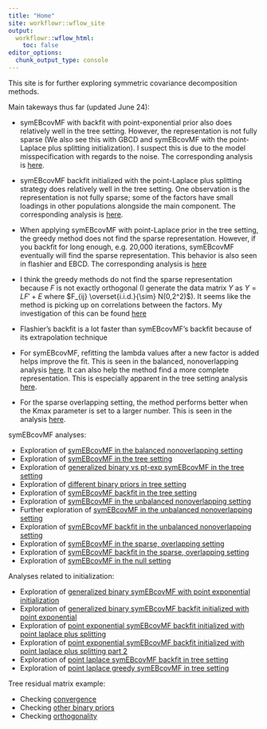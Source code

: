 ```yaml
---
title: "Home"
site: workflowr::wflow_site
output:
  workflowr::wflow_html:
    toc: false
editor_options:
  chunk_output_type: console
---
```


This site is for further exploring symmetric covariance decomposition methods.  

Main takeways thus far (updated June 24):  
  
* symEBcovMF with backfit with point-exponential prior also does relatively well in the tree setting. However, the representation is not fully sparse (We also see this with GBCD and symEBcovMF with the point-Laplace plus splitting initialization). I suspect this is due to the model misspecification with regards to the noise. The corresponding analysis is [here](symebcovmf_point_exp_backfit_tree.html).    

* symEBcovMF backfit initialized with the point-Laplace plus splitting strategy does relatively well in the tree setting. One observation is the representation is not fully sparse; some of the factors have small loadings in other populations alongside the main component. The corresponding analysis is [here](symebcovmf_laplace_split_init_tree_exploration.html).       

* When applying symEBcovMF with point-Laplace prior in the tree setting, the greedy method does not find the sparse representation. However, if you backfit for long enough, e.g. 20,000 iterations, symEBcovMF eventually will find the sparse representation. This behavior is also seen in flashier and EBCD. The corresponding analysis is [here](symebcovmf_laplace_exploration.html)  
* I think the greedy methods do not find the sparse representation because $F$ is not exactly orthogonal (I generate the data matrix $Y$ as $Y = LF' + E$ where $F_{ij} \overset{i.i.d.}{\sim} N(0,2^2)$). It seems like the method is picking up on correlations between the factors. My investigation of this can be found [here](symebcovmf_laplace_model_exploration.html)  
* Flashier's backfit is a lot faster than symEBcovMF's backfit because of its extrapolation technique  
  
* For symEBcovMF, refitting the lambda values after a new factor is added helps improve the fit. This is seen in the balanced, nonoverlapping analysis [here](symebcovmf_bal_nonoverlap.html). It can also help the method find a more complete representation. This is especially apparent in the tree setting analysis [here](symebcovmf_tree.html).  
* For the sparse overlapping setting, the method performs better when the Kmax parameter is set to a larger number. This is seen in the analysis [here](symebcovmf_overlap.html).  

symEBcovMF analyses:    
  
* Exploration of [symEBcovMF in the balanced nonoverlapping setting](symebcovmf_bal_nonoverlap.html)  
* Exploration of [symEBcovMF in the tree setting](symebcovmf_tree.html)  
* Exploration of [generalized binary vs pt-exp symEBcovMF in the tree setting](symebcovmf_tree_exploration.html)   
* Exploration of [different binary priors in tree setting](symebcovmf_binary_prior_tree_exploration.html)    
* Exploration of [symEBcovMF backfit in the tree setting](symebcovmf_point_exp_backfit_tree.html)   
* Exploration of [symEBcovMF in the unbalanced nonoverlapping setting](unbal_nonoverlap.html)  
* Further exploration of [symEBcovMF in the unbalanced nonoverlapping setting](unbal_nonoverlap_exploration.html)  
* Exploration of [symEBcovMF backfit in the unbalanced nonoverlapping setting](unbal_nonoverlap_backfit.html)  
* Exploration of [symEBcovMF in the sparse, overlapping setting](symebcovmf_overlap.html)   
* Exploration of [symEBcovMF backfit in the sparse, overlapping setting](symebcovmf_overlap_backfit.html)    
* Exploration of [symEBcovMF in the null setting](symebcovmf_null.html)  

Analyses related to initialization:  
  
* Exploration of [generalized binary symEBcovMF with point exponential initialization](symebcovmf_point_exp_init.html)  
* Exploration of [generalized binary symEBcovMF backfit initialized with point exponential](symebcovmf_gb_point_exp_backfit.html)   
* Exploration of [point exponential symEBcovMF backfit initialized with point laplace plus splitting](symebcovmf_laplace_split_init_tree.html)    
* Exploration of [point exponential symEBcovMF backfit initialized with point laplace plus splitting part 2](symebcovmf_laplace_split_init_tree_exploration.html)  
* Exploration of [point laplace symEBcovMF backfit in tree setting](symebcovmf_laplace_exploration.html)   
* Exploration of [point laplace greedy symEBcovMF in tree setting](symebcovmf_laplace_model_exploration.html)   

Tree residual matrix example:  
  
* Checking [convergence](symebcovmf_gb_tree_exploration.html)  
* Checking [other binary priors](symebcovmf_binary_tree_resid_exploration.html)  
* Checking [orthogonality](symebcovmf_binary_tree_resid_orthog_exploration.html)  
